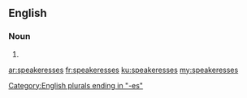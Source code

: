 ==English==

===Noun===
{{head|en|noun plural form}}

# {{plural of|speakeress|lang=en}}

[[Category:English plurals ending in "-es"]]

[[ar:speakeresses]]
[[fr:speakeresses]]
[[ku:speakeresses]]
[[my:speakeresses]]